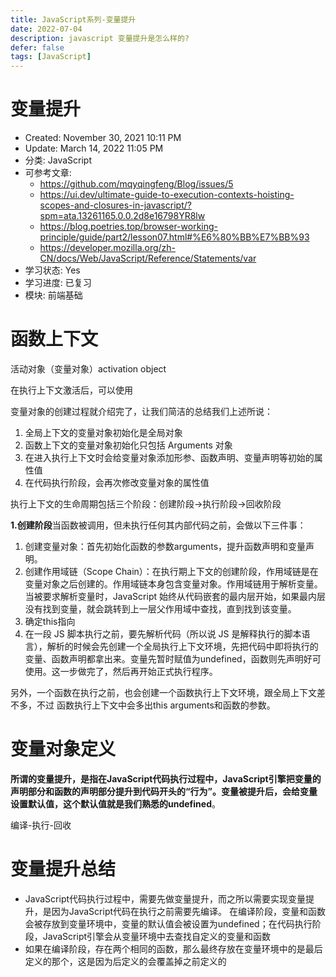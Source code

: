 ```yaml
---
title: JavaScript系列-变量提升
date: 2022-07-04
description: javascript 变量提升是怎么样的?
defer: false
tags: [JavaScript]
---
```


# 变量提升

- Created: November 30, 2021 10:11 PM
- Update: March 14, 2022 11:05 PM
- 分类: JavaScript
- 可参考文章: 
    - https://github.com/mqyqingfeng/Blog/issues/5
    - https://ui.dev/ultimate-guide-to-execution-contexts-hoisting-scopes-and-closures-in-javascript/?spm=ata.13261165.0.0.2d8e16798YR8lw
    - https://blog.poetries.top/browser-working-principle/guide/part2/lesson07.html#%E6%80%BB%E7%BB%93
    - https://developer.mozilla.org/zh-CN/docs/Web/JavaScript/Reference/Statements/var
- 学习状态: Yes
- 学习进度: 已复习
- 模块: 前端基础

# 函数上下文

活动对象（变量对象）activation object 

在执行上下文激活后，可以使用

变量对象的创建过程就介绍完了，让我们简洁的总结我们上述所说：

1. 全局上下文的变量对象初始化是全局对象
2. 函数上下文的变量对象初始化只包括 Arguments 对象
3. 在进入执行上下文时会给变量对象添加形参、函数声明、变量声明等初始的属性值
4. 在代码执行阶段，会再次修改变量对象的属性值

执行上下文的生命周期包括三个阶段：创建阶段→执行阶段→回收阶段

**1.创建阶段**当函数被调用，但未执行任何其内部代码之前，会做以下三件事：

1. 创建变量对象：首先初始化函数的参数arguments，提升函数声明和变量声明。
2. 创建作用域链（Scope Chain）：在执行期上下文的创建阶段，作用域链是在变量对象之后创建的。作用域链本身包含变量对象。作用域链用于解析变量。当被要求解析变量时，JavaScript 始终从代码嵌套的最内层开始，如果最内层没有找到变量，就会跳转到上一层父作用域中查找，直到找到该变量。
3. 确定this指向
4. 在一段 JS 脚本执行之前，要先解析代码（所以说 JS 是解释执行的脚本语言），解析的时候会先创建一个全局执行上下文环境，先把代码中即将执行的变量、函数声明都拿出来。变量先暂时赋值为undefined，函数则先声明好可使用。这一步做完了，然后再开始正式执行程序。

另外，一个函数在执行之前，也会创建一个函数执行上下文环境，跟全局上下文差不多，不过 函数执行上下文中会多出this arguments和函数的参数。

# 变量对象定义

**所谓的变量提升，是指在JavaScript代码执行过程中，JavaScript引擎把变量的声明部分和函数的声明部分提升到代码开头的“行为”。变量被提升后，会给变量设置默认值，这个默认值就是我们熟悉的undefined**。

编译-执行-回收

# 变量提升总结

- JavaScript代码执行过程中，需要先做变量提升，而之所以需要实现变量提升，是因为JavaScript代码在执行之前需要先编译。 在编译阶段，变量和函数会被存放到变量环境中，变量的默认值会被设置为undefined；在代码执行阶段，JavaScript引擎会从变量环境中去查找自定义的变量和函数
- 如果在编译阶段，存在两个相同的函数，那么最终存放在变量环境中的是最后定义的那个，这是因为后定义的会覆盖掉之前定义的
